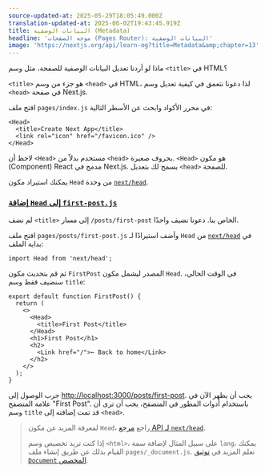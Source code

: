 ```yaml
---
source-updated-at: 2025-05-29T18:05:49.000Z
translation-updated-at: 2025-06-02T19:43:45.919Z
title: البيانات الوصفية (Metadata)
headline: 'موجه الصفحات (Pages Router): البيانات الوصفية'
image: 'https://nextjs.org/api/learn-og?title=Metadata&amp;chapter=13'
---
```


ماذا لو أردنا تعديل البيانات الوصفية للصفحة، مثل وسم `<title>` في HTML؟

`<title>` هو جزء من وسم `<head>` في HTML، لذا دعونا نتعمق في كيفية تعديل وسم `<head>` في صفحة Next.js.

افتح ملف `pages/index.js` في محرر الأكواد وابحث عن الأسطر التالية:

```
<Head>
  <title>Create Next App</title>
  <link rel="icon" href="/favicon.ico" />
</Head>
```

لاحظ أن `<Head>` مستخدم بدلاً من `<head>` بحروف صغيرة. `<Head>` هو مكون (Component) React مدمج في Next.js. يسمح لك بتعديل `<head>` للصفحة.

يمكنك استيراد مكون `Head` من وحدة [`next/head`](/docs/api-reference/next/head).

### [إضافة `Head` إلى `first-post.js`](#adding-head-to-first-postjs)

لم نضف `<title>` إلى مسار `/posts/first-post` الخاص بنا. دعونا نضيف واحدًا.

افتح ملف `pages/posts/first-post.js` وأضف استيرادًا لـ `Head` من [`next/head`](/docs/api-reference/next/head) في بداية الملف:

```
import Head from 'next/head';
```

ثم قم بتحديث مكون `FirstPost` المصدر ليشمل مكون `Head`. في الوقت الحالي، سنضيف فقط وسم `title`:

```
export default function FirstPost() {
  return (
    <>
      <Head>
        <title>First Post</title>
      </Head>
      <h1>First Post</h1>
      <h2>
        <Link href="/">← Back to home</Link>
      </h2>
    </>
  );
}
```

جرب الوصول إلى [http://localhost:3000/posts/first-post](http://localhost:3000/posts/first-post). يجب أن يظهر الآن في علامة المتصفح "First Post". باستخدام أدوات المطور في المتصفح، يجب أن ترى أن وسم `title` قد تمت إضافته إلى `<head>`.

> لمعرفة المزيد عن مكون `Head`، راجع [مرجع API لـ `next/head`](/docs/api-reference/next/head).
> 
> إذا كنت تريد تخصيص وسم `<html>`، على سبيل المثال لإضافة سمة `lang`، يمكنك القيام بذلك عن طريق إنشاء ملف `pages/_document.js`. تعلم المزيد في [توثيق `Document` المخصص](/docs/advanced-features/custom-document).